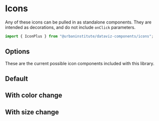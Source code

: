 
<Meta title="Icons" />

# Icons

Any of these icons can be pulled in as standalone components. They are intended as decorations, and do not include `onClick` parameters.

```js
import { IconPlus } from "@urbaninstitute/dataviz-components/icons";
```

## Options

These are the current possible icon components included with this library.

<IconGallery>
  <IconItem name="IconPlus">
    <Story of={PlusStories.Default} />
  </IconItem>
  <IconItem name="IconMinus">
    <Story of={MinusStory.Default} />
  </IconItem>
  <IconItem name="IconClose">
    <Story of={CloseStory.Default} />
  </IconItem>
  <IconItem name="IconSearch">
    <Story of={SearchStory.Default} />
  </IconItem>
</IconGallery>

## Default

<Canvas of={PlusStories.ForCanvas} />

<Controls of={PlusStories.ForCanvas} />

## With color change

<Canvas of={PlusStories.WithColor} />

## With size change

<Canvas of={PlusStories.ChangingSize} />
